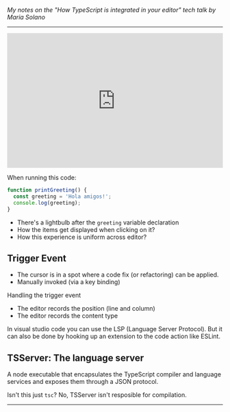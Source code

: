 <SmoothRender>

_My notes on the "How TypeScript is integrated in your editor" tech talk by Maria Solano_

---

<iframe
  width="100%"
  height="315"
  src="https://www.youtube.com/embed/ne_UYfDmDYc"
  title="YouTube video player"
  frameborder="0"
  allow="accelerometer; autoplay; clipboard-write; encrypted-media; gyroscope; picture-in-picture; web-share"
  allowfullscreen
></iframe>

When running this code:

```js
function printGreeting() {
  const greeting = 'Hola amigos!';
  console.log(greeting);
}
```

- There's a lightbulb after the `greeting` variable declaration
- How the items get displayed when clicking on it?
- How this experience is uniform across editor?

## Trigger Event

- The cursor is in a spot where a code fix (or refactoring) can be applied.
- Manually invoked (via a key binding)

Handling the trigger event

- The editor records the position (line and column)
- The editor records the content type

In visual studio code you can use the LSP (Language Server Protocol). But it can also be done by hooking up an extension to the code action like ESLint.

## TSServer: The language server

A node executable that encapsulates the TypeScript compiler and language services and exposes them through a JSON protocol.

Isn't this just `tsc`? No, TSServer isn't resposible for compilation.

---

</SmoothRender>
